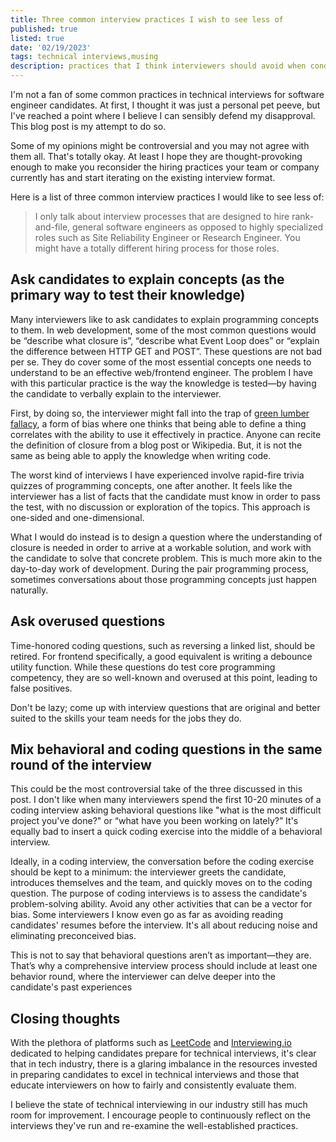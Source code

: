 ```yaml
---
title: Three common interview practices I wish to see less of
published: true
listed: true
date: '02/19/2023'
tags: technical interviews,musing
description: practices that I think interviewers should avoid when conducting coding interview
---
```


I'm not a fan of some common practices in technical interviews for software engineer candidates. At first, I thought it was just a personal pet peeve, but I've reached a point where I believe I can sensibly defend my disapproval. This blog post is my attempt to do so. 

Some of my opinions might be controversial and you may not agree with them all. That's totally okay. At least I hope they are thought-provoking enough to make you reconsider the hiring practices your team or company currently has and start iterating on the existing interview format.

Here is a list of three common interview practices I would like to see less of:

> I only talk about interview processes that are designed to hire rank-and-file, general software engineers as opposed to highly specialized roles such as Site Reliability Engineer or Research Engineer. You might have a totally different hiring process for those roles.

## Ask candidates to explain concepts (as the primary way to test their knowledge)

Many interviewers like to ask candidates to explain programming concepts to them. In web development, some of the most common questions would be “describe what closure is”, “describe what Event Loop does” or “explain the difference between HTTP GET and POST”. These questions are not bad per se. They do cover some of the most essential concepts one needs to understand to be an effective web/frontend engineer. The problem I have with this particular practice is the way the knowledge is tested—by having the candidate to verbally explain to the interviewer.

First, by doing so, the interviewer might fall into the trap of [green lumber fallacy](https://coffeeandjunk.com/green-lumber-fallacy/), a form of bias where one thinks that being able to define a thing correlates with the ability to use it effectively in practice. Anyone can recite the definition of closure from a blog post or Wikipedia. But, it is not the same as being able to apply the knowledge when writing code. 

The worst kind of interviews I have experienced involve rapid-fire trivia quizzes of programming concepts, one after another. It feels like the interviewer has a list of facts that the candidate must know in order to pass the test, with no discussion or exploration of the topics. This approach is one-sided and one-dimensional.

What I would do instead is to design a question where the understanding of closure is needed in order to arrive at a workable solution, and work with the candidate to solve that concrete problem. This is much more akin to the day-to-day work of development. During the pair programming process, sometimes conversations about those programming concepts just happen naturally.

## Ask overused questions

Time-honored coding questions, such as reversing a linked list, should be retired. For frontend specifically, a good equivalent is writing a debounce utility function. While these questions do test core programming competency, they are so well-known and overused at this point, leading to false positives.

Don't be lazy; come up with interview questions that are original and better suited to the skills your team needs for the jobs they do.

## Mix behavioral and coding questions in the same round of the interview

This could be the most controversial take of the three discussed in this post. I don't like when many interviewers spend the first 10-20 minutes of a coding interview asking behavioral questions like "what is the most difficult project you've done?" or “what have you been working on lately?” It's equally bad to insert a quick coding exercise into the middle of a behavioral interview.

Ideally, in a coding interview, the conversation before the coding exercise should be kept to a minimum: the interviewer greets the candidate, introduces themselves and the team, and quickly moves on to the coding question. The purpose of coding interviews is to assess the candidate's problem-solving ability. Avoid any other activities that can be a vector for bias. Some interviewers I know even go as far as avoiding reading candidates' resumes before the interview. It's all about reducing noise and eliminating preconceived bias.

This is not to say that behavioral questions aren’t as important—they are. That’s why a comprehensive interview process should include at least one behavior round, where the interviewer can delve deeper into the candidate's past experiences

## Closing thoughts

With the plethora of platforms such as [LeetCode](https://leetcode.com/) and [Interviewing.io](https://interviewing.io/) dedicated to helping candidates prepare for technical interviews, it's clear that in tech industry, there is a glaring imbalance in the resources invested in preparing candidates to excel in technical interviews and those that educate interviewers on how to fairly and consistently evaluate them. 

I believe the state of technical interviewing in our industry still has much room for improvement. I encourage people to continuously reflect on the interviews they've run and re-examine the well-established practices.